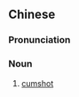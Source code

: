==Chinese==
{{zh-forms}}

===Pronunciation===
{{zh-pron
|m=kǒubào
|cat=n
}}

===Noun===
{{zh-noun}}

# {{lb|zh|vulgar}} [[cumshot]]